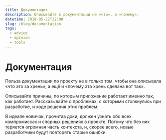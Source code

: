 ```yaml
---
title: Документация
description: Описывайте в документации не «что», а «почему».
datetime: 2018-05-22T12:00
slug: /blog/documentation
tags:
  - advice
  - opinion
  - tools
---
```


# Документация

Польза документации по проекту не в только том, чтобы она описывала «что это за хрень», а ещё и «почему эта хрень сделана вот так».

Описывайте причины, по которым приложение работает именно так, как работает. Рассказывайте о проблемах, с которыми столкнулись при разработке, и ходе решения этих проблем.

В идеале новичок, прочитав доки, должен узнать обо всех компромиссах и спорных решениях в проекте. Потому что без них теряется огромная часть контекста, и, скорее всего, новые разработчики будут повторять старые ошибки.
